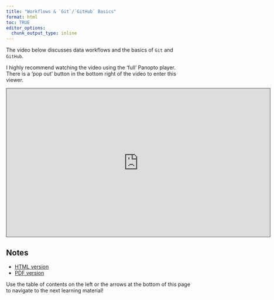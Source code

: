 ```yaml
---
title: "Workflows & `Git`/`GitHub` Basics"
format: html
toc: TRUE
editor_options: 
  chunk_output_type: inline
---
```


The video below discusses data workflows and the basics of `Git` and `GitHub`. 

I highly recommend watching the video using the 'full' Panopto player. There is a 'pop out' button in the bottom right of the video to enter this viewer.

```{=html}
<iframe src="https://ncsu.hosted.panopto.com/Panopto/Pages/Embed.aspx?id=2cc1464b-77cd-4318-9d7c-b17001734f07&autoplay=false&offerviewer=true&showtitle=true&showbrand=true&captions=false&interactivity=all" height="405" width="720" style="border: 1px solid #464646;" allowfullscreen allow="autoplay" aria-label="Panopto Embedded Video Player" aria-description="Workflows & Git/GitHub Basics" ></iframe>
```

## Notes

- <a href = "02-Workflows_Git_GitHub_Basics.html" target = "_blank">HTML version</a>
- <a href = "PDFs/02-Workflows_Git_GitHub_Basics.pdf" target = "_blank">PDF version</a>

Use the table of contents on the left or the arrows at the bottom of this page to navigate to the next learning material!